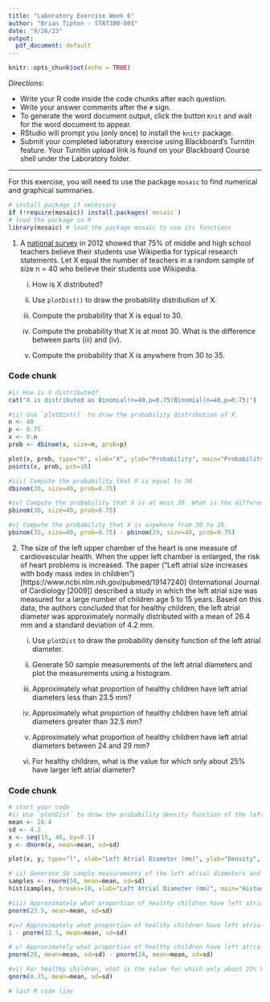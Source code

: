 ```yaml
---
title: "Laboratory Exercise Week 6"
author: "Brian Tipton - STAT380-001"
date: "9/26/23"
output:
  pdf_document: default
---
```


```r
knitr::opts_chunk$set(echo = TRUE)
```

*Directions*: 

* Write your R code inside the code chunks after each question.
* Write your answer comments after the `#` sign.
* To generate the word document output, click the button `Knit` and wait for the word document to appear.
* RStudio will prompt you (only once) to install the `knitr` package.
* Submit your completed laboratory exercise using Blackboard's Turnitin feature. Your Turnitin upload link is found on your Blackboard Course shell under the Laboratory folder.

***

For this exercise, you will need to use the package `mosaic` to find numerical and graphical summaries.

```r
# install package if necessary
if (!require(mosaic)) install.packages(`mosaic`)
# load the package in R
library(mosaic) # load the package mosaic to use its functions
```


1. A [national survey](http://www.pewinternet.org/2012/11/01/how-teens-do-research-in-the-digital-world/) in 2012 showed that 75% of middle and high school teachers believe their students use Wikipedia for typical research statements. Let X equal the number of teachers in a random sample of size n = 40 who believe their students use Wikipedia.  

    i) How is X distributed? 
    
    ii) Use `plotDist()` to draw the probability distribution of X.  
    
    iii) Compute the probability that X is equal to 30.  
    
    iv) Compute the probability that X is at most 30. What is the difference between parts (iii) and (iv).  
    
    v) Compute the probability that X is anywhere from 30 to 35.  


### Code chunk
```r
#i) How is X distributed? 
cat("X is distributed as Binomial(n=40,p=0.75)Binomial(n=40,p=0.75)")

#ii) Use `plotDist()` to draw the probability distribution of X.  
n <- 40
p <- 0.75
x <- 0:n
prob <- dbinom(x, size=n, prob=p)

plot(x, prob, type="h", xlab="X", ylab="Probability", main="Probability Distribution of X")
points(x, prob, pch=16)

#iii) Compute the probability that X is equal to 30. 
dbinom(30, size=40, prob=0.75)

#iv) Compute the probability that X is at most 30. What is the difference between parts (iii) and (iv).  
pbinom(30, size=40, prob=0.75)

#v) Compute the probability that X is anywhere from 30 to 35.  
pbinom(35, size=40, prob=0.75) - pbinom(29, size=40, prob=0.75)
```


2. The size of the left upper chamber of the heart is one measure of cardiovascular health. When the upper left chamber is enlarged, the risk of heart problems is increased. The paper ("Left atrial size increases with body mass index in children")[https://www.ncbi.nlm.nih.gov/pubmed/19147240] (International Journal of Cardiology [2009]) described a study in which the left atrial size was measured for a large number of children age 5 to 15 years. Based on this data, the authors concluded that for healthy children, the left atrial diameter was approximately normally distributed with a mean of 26.4 mm and a standard deviation of 4.2 mm.  

    i) Use `plotDist` to draw the probability density function of the left atrial diameter.    

    ii) Generate 50 sample measurements of the left atrial diameters and plot the measurements using a histogram.  
    
    iii) Approximately what proportion of healthy children have left atrial diameters less than 23.5 mm?  
    
    iv) Approximately what proportion of healthy children have left atrial diameters greater than 32.5 mm?   
    
    v) Approximately what proportion of healthy children have left atrial diameters between 24 and 29 mm?  
    
    vi) For healthy children, what is the value for which only about 25% have larger left atrial diameter?  
    

### Code chunk
```r
# start your code
#i) Use `plotDist` to draw the probability density function of the left atrial diameter.    
mean <- 26.4
sd <- 4.2
x <- seq(15, 40, by=0.1)
y <- dnorm(x, mean=mean, sd=sd)

plot(x, y, type="l", xlab="Left Atrial Diameter (mm)", ylab="Density", main="Probability Density Function")

# ii) Generate 50 sample measurements of the left atrial diameters and plot the measurements using a histogram.  
samples <- rnorm(50, mean=mean, sd=sd)
hist(samples, breaks=10, xlab="Left Atrial Diameter (mm)", main="Histogram of Sample Measurements")

#iii) Approximately what proportion of healthy children have left atrial diameters less than 23.5 mm?  
pnorm(23.5, mean=mean, sd=sd)

#iv) Approximately what proportion of healthy children have left atrial diameters greater than 32.5 mm? 
1 - pnorm(32.5, mean=mean, sd=sd)

# v) Approximately what proportion of healthy children have left atrial diameters between 24 and 29 mm?  
pnorm(29, mean=mean, sd=sd) - pnorm(24, mean=mean, sd=sd)

#vi) For healthy children, what is the value for which only about 25% have larger left atrial diameter?  
qnorm(0.75, mean=mean, sd=sd)

# last R code line
```